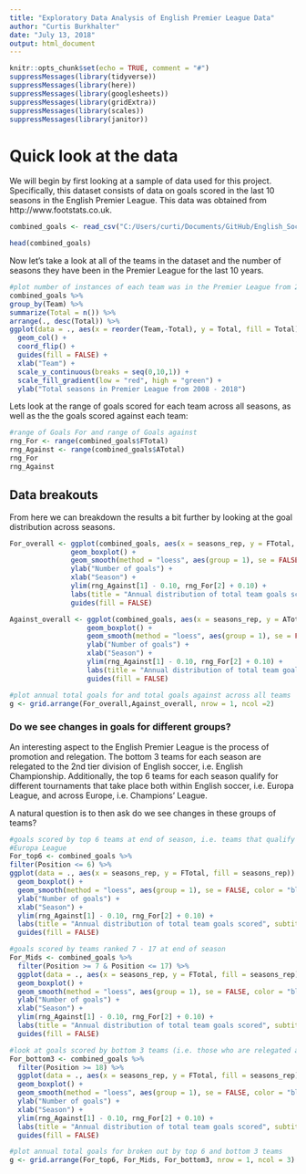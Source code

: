 ```yaml
---
title: "Exploratory Data Analysis of English Premier League Data"
author: "Curtis Burkhalter"
date: "July 13, 2018"
output: html_document
---
```


```r
knitr::opts_chunk$set(echo = TRUE, comment = "#")
suppressMessages(library(tidyverse))
suppressMessages(library(here))
suppressMessages(library(googlesheets))
suppressMessages(library(gridExtra))
suppressMessages(library(scales))
suppressMessages(library(janitor))
```

# Quick look at the data
We will begin by first looking at a sample of data used for this project. Specifically, this dataset consists of data on goals scored in the last 10 seasons in the English Premier League. This data was obtained from http://www.footstats.co.uk.

```r
combined_goals <- read_csv("C:/Users/curti/Documents/GitHub/English_Soccer_project/Data/combined_goals.csv") 
```

```r
head(combined_goals)
```

Now let's take a look at all of the teams in the dataset and the number of seasons they have been in the Premier League for the last 10 years.
```r
#plot number of instances of each team was in the Premier League from 2008 - 2018
combined_goals %>%
group_by(Team) %>%
summarize(Total = n()) %>%
arrange(., desc(Total)) %>%
ggplot(data = ., aes(x = reorder(Team,-Total), y = Total, fill = Total)) +
  geom_col() +
  coord_flip() +
  guides(fill = FALSE) +
  xlab("Team") +
  scale_y_continuous(breaks = seq(0,10,1)) +
  scale_fill_gradient(low = "red", high = "green") +
  ylab("Total seasons in Premier League from 2008 - 2018")
```

Lets look at the range of goals scored for each team across all seasons, as well as the the goals scored against
each team:

```r
#range of Goals For and range of Goals against
rng_For <- range(combined_goals$FTotal)
rng_Against <- range(combined_goals$ATotal)
rng_For
rng_Against
```

## Data breakouts
From here we can breakdown the results a bit further by looking at the goal distribution across seasons.
```r
For_overall <- ggplot(combined_goals, aes(x = seasons_rep, y = FTotal, fill = seasons_rep)) +
               geom_boxplot() +
               geom_smooth(method = "loess", aes(group = 1), se = FALSE, color = "black", lty = 2) +
               ylab("Number of goals") +
               xlab("Season") +
               ylim(rng_Against[1] - 0.10, rng_For[2] + 0.10) +
               labs(title = "Annual distribution of total team goals scored") +
               guides(fill = FALSE)

Against_overall <- ggplot(combined_goals, aes(x = seasons_rep, y = ATotal, fill = seasons_rep)) +
                   geom_boxplot() +
                   geom_smooth(method = "loess", aes(group = 1), se = FALSE, color = "black", lty = 2) +
                   ylab("Number of goals") +
                   xlab("Season") +
                   ylim(rng_Against[1] - 0.10, rng_For[2] + 0.10) +
                   labs(title = "Annual distribution of total team goals allowed") +
                   guides(fill = FALSE)

#plot annual total goals for and total goals against across all teams
g <- grid.arrange(For_overall,Against_overall, nrow = 1, ncol =2)
```

### Do we see changes in goals for different groups?
An interesting aspect to the English Premier League is the process of promotion and relegation. The bottom 3 teams for each season are relegated to the 2nd tier division of English soccer, i.e. English Championship. Additionally, the top 6 teams for each season qualify for different tournaments that take place both within English soccer, i.e. Europa League, and across Europe, i.e. Champions' League. 

A natural question is to then ask do we see changes in these groups of teams? 
```r
#goals scored by top 6 teams at end of season, i.e. teams that qualify for either Champions' League or 
#Europa League
For_top6 <- combined_goals %>%
filter(Position <= 6) %>%
ggplot(data = ., aes(x = seasons_rep, y = FTotal, fill = seasons_rep)) +
  geom_boxplot() +
  geom_smooth(method = "loess", aes(group = 1), se = FALSE, color = "black", lty = 2) +
  ylab("Number of goals") +
  xlab("Season") +
  ylim(rng_Against[1] - 0.10, rng_For[2] + 0.10) +
  labs(title = "Annual distribution of total team goals scored", subtitle = "Includes only the top 6 teams per year") +
  guides(fill = FALSE)

#goals scored by teams ranked 7 - 17 at end of season
For_Mids <- combined_goals %>%
  filter(Position >= 7 & Position <= 17) %>%
  ggplot(data = ., aes(x = seasons_rep, y = FTotal, fill = seasons_rep)) +
  geom_boxplot() +
  geom_smooth(method = "loess", aes(group = 1), se = FALSE, color = "black", lty = 2) +
  ylab("Number of goals") +
  xlab("Season") + 
  ylim(rng_Against[1] - 0.10, rng_For[2] + 0.10) +
  labs(title = "Annual distribution of total team goals scored", subtitle = "Includes only teams ranked 7 - 17 annually") +
  guides(fill = FALSE)

#look at goals scored by bottom 3 teams (i.e. those who are relegated at end of season) 
For_bottom3 <- combined_goals %>%
  filter(Position >= 18) %>%
  ggplot(data = ., aes(x = seasons_rep, y = FTotal, fill = seasons_rep)) +
  geom_boxplot() +
  geom_smooth(method = "loess", aes(group = 1), se = FALSE, color = "black", lty = 2) +
  ylab("Number of goals") +
  xlab("Season") +
  ylim(rng_Against[1] - 0.10, rng_For[2] + 0.10) +
  labs(title = "Annual distribution of total team goals scored", subtitle = "Includes only the bottom 3 teams per year") +
  guides(fill = FALSE)

#plot annual total goals for broken out by top 6 and bottom 3 teams
g <- grid.arrange(For_top6, For_Mids, For_bottom3, nrow = 1, ncol = 3)
```

